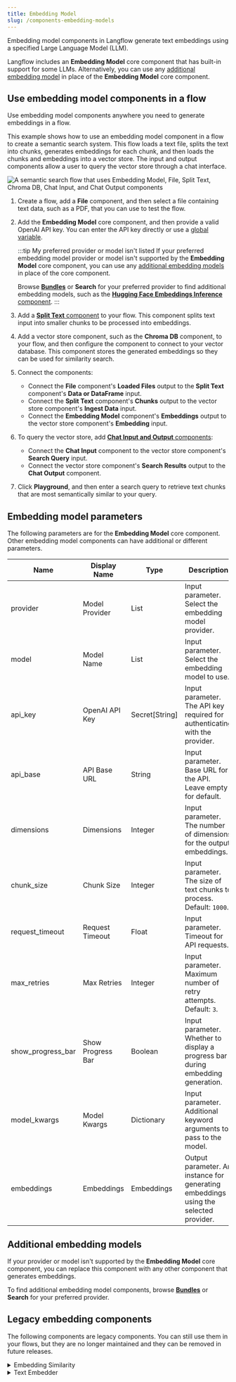 ```yaml
---
title: Embedding Model
slug: /components-embedding-models
---
```



Embedding model components in Langflow generate text embeddings using a specified Large Language Model (LLM).

Langflow includes an **Embedding Model** core component that has built-in support for some LLMs.
Alternatively, you can use any [additional embedding model](#additional-embedding-models) in place of the **Embedding Model** core component.

## Use embedding model components in a flow

Use embedding model components anywhere you need to generate embeddings in a flow.

This example shows how to use an embedding model component in a flow to create a semantic search system.
This flow loads a text file, splits the text into chunks, generates embeddings for each chunk, and then loads the chunks and embeddings into a vector store. The input and output components allow a user to query the vector store through a chat interface.

![A semantic search flow that uses Embedding Model, File, Split Text, Chroma DB, Chat Input, and Chat Output components](/img/component-embedding-models-add-chat.png)

1. Create a flow, add a **File** component, and then select a file containing text data, such as a PDF, that you can use to test the flow.

2. Add the **Embedding Model** core component, and then provide a valid OpenAI API key.
You can enter the API key directly or use a <Icon name="Globe" aria-hidden="true"/> [global variable](/configuration-global-variables).

    :::tip My preferred provider or model isn't listed
    If your preferred embedding model provider or model isn't supported by the **Embedding Model** core component, you can use any [additional embedding models](#additional-embedding-models) in place of the core component.

    Browse <Icon name="Blocks" aria-hidden="true" /> [**Bundles**](/components-bundle-components) or <Icon name="Search" aria-hidden="true" /> **Search** for your preferred provider to find additional embedding models, such as the [**Hugging Face Embeddings Inference** component](/bundles-huggingface#hugging-face-embeddings-inference).
    :::

3. Add a [**Split Text** component](/components-processing#split-text) to your flow.
This component splits text input into smaller chunks to be processed into embeddings.

4. Add a vector store component, such as the **Chroma DB** component, to your flow, and then configure the component to connect to your vector database.
This component stores the generated embeddings so they can be used for similarity search.

5. Connect the components:

    * Connect the **File** component's **Loaded Files** output to the **Split Text** component's **Data or DataFrame** input.
    * Connect the **Split Text** component's **Chunks** output to the vector store component's **Ingest Data** input.
    * Connect the **Embedding Model** component's **Embeddings** output to the vector store component's **Embedding** input.

6. To query the vector store, add [**Chat Input and Output** components](/components-io#chat-io):

    * Connect the **Chat Input** component to the vector store component's **Search Query** input.
    * Connect the vector store component's **Search Results** output to the **Chat Output** component.

7. Click **Playground**, and then enter a search query to retrieve text chunks that are most semantically similar to your query.

## Embedding model parameters

The following parameters are for the **Embedding Model** core component.
Other embedding model components can have additional or different parameters.


<PartialParams />

| Name | Display Name | Type | Description |
|------|--------------|------|-------------|
| provider | Model Provider | List | Input parameter. Select the embedding model provider. |
| model | Model Name | List | Input parameter. Select the embedding model to use.|
| api_key | OpenAI API Key | Secret[String] | Input parameter. The API key required for authenticating with the provider. |
| api_base | API Base URL | String | Input parameter. Base URL for the API. Leave empty for default. |
| dimensions | Dimensions | Integer | Input parameter. The number of dimensions for the output embeddings. |
| chunk_size | Chunk Size | Integer | Input parameter. The size of text chunks to process. Default: `1000`. |
| request_timeout | Request Timeout | Float | Input parameter. Timeout for API requests. |
| max_retries | Max Retries | Integer | Input parameter. Maximum number of retry attempts. Default: `3`. |
| show_progress_bar | Show Progress Bar | Boolean | Input parameter. Whether to display a progress bar during embedding generation. |
| model_kwargs | Model Kwargs | Dictionary | Input parameter. Additional keyword arguments to pass to the model. |
| embeddings | Embeddings | Embeddings | Output parameter. An instance for generating embeddings using the selected provider. |

## Additional embedding models

If your provider or model isn't supported by the **Embedding Model** core component, you can replace this component with any other component that generates embeddings.

To find additional embedding model components, browse <Icon name="Blocks" aria-hidden="true" /> [**Bundles**](/components-bundle-components) or <Icon name="Search" aria-hidden="true" /> **Search** for your preferred provider.

## Legacy embedding components

The following components are legacy components.
You can still use them in your flows, but they are no longer maintained and they can be removed in future releases.

<details>
<summary>Embedding Similarity</summary>

The **Embedding Similarity** component is replaced by built-in similarity search functionality in most vector store components.

This component calculates similarity scores for two embedding vectors.

It accepts the following parameters:

| Name | Display Name | Info |
|------|--------------|------|
| embedding_vectors | Embedding Vectors | Input parameter. A list containing exactly two data objects with embedding vectors to compare. |
| similarity_metric | Similarity Metric | Input parameter. Select the similarity metric to use. Options: "Cosine Similarity", "Euclidean Distance", "Manhattan Distance". |
| similarity_data | Similarity Data | Output parameter. A data object containing the computed similarity score and additional information. |

</details>

<details>
<summary>Text Embedder</summary>

The **Text Embedder** component is replaced by the **Embedding Model** component.

This component generates embeddings for a given message using a specified embedding model.

It accepts the following parameters:

| Name | Display Name | Info |
|------|--------------|------|
| embedding_model | Embedding Model | Input parameter. The embedding model to use for generating embeddings. |
| message | Message | Input parameter. The message for which to generate embeddings. |
| embeddings | Embedding Data | Output parameter. A data object containing the original text and its embedding vector. |

</details>